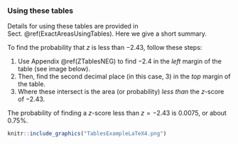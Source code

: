 

### Using these tables {.unlisted .unnumbered}

Details for using these tables are provided in Sect.\ \@ref(ExactAreasUsingTables).
Here we give a short summary.

To find the probability that\ $z$ is less than $-2.43$, follow these steps:

1. Use Appendix\ \@ref(ZTablesNEG) to find $-2.4$ in the *left* margin of the table (see image below).
2. Then, find the second decimal place (in this case, $3$) in the *top* margin of the table.
3. Where these intersect is the area (or probability) *less than* the $z$-score of $-2.43$.

The probability of finding a $z$-score less than $z = -2.43$ is $0.0075$, or about $0.75$\%.


```r
knitr::include_graphics("TablesExampleLaTeX4.png")
```
